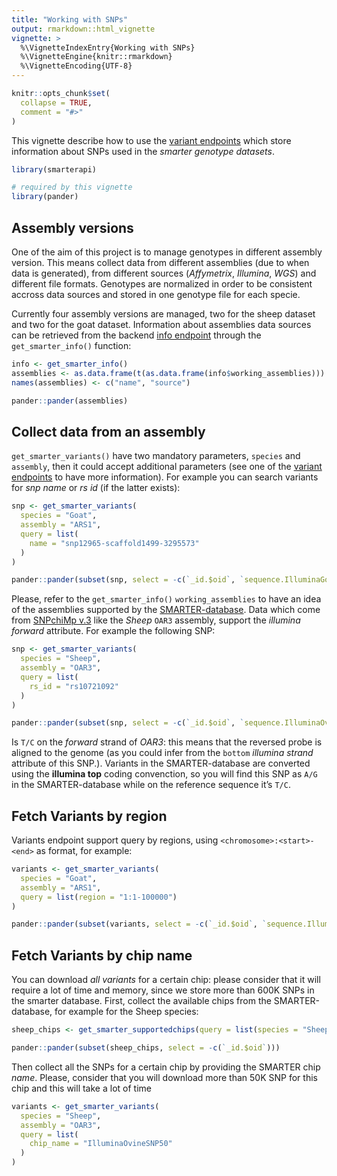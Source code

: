 ```yaml
---
title: "Working with SNPs"
output: rmarkdown::html_vignette
vignette: >
  %\VignetteIndexEntry{Working with SNPs}
  %\VignetteEngine{knitr::rmarkdown}
  %\VignetteEncoding{UTF-8}
---
```


```r
knitr::opts_chunk$set(
  collapse = TRUE,
  comment = "#>"
)
```

This vignette describe how to use the 
[variant endpoints](https://webserver.ibba.cnr.it/smarter-api/docs/#/Variants)
which store information about SNPs used in the *smarter genotype datasets*.

```r
library(smarterapi)
```

```r
# required by this vignette
library(pander)
```

## Assembly versions

One of the aim of this project is to manage genotypes in different assembly 
version. This means collect data from different assemblies (due to when data is
generated), from different sources (*Affymetrix*, *Illumina*, *WGS*) and different 
file formats. Genotypes are normalized in order to be consistent accross data
sources and stored in one genotype file for each specie.

Currently four assembly versions are managed, two for the sheep dataset and two for 
the goat dataset. Information about assemblies data sources can be retrieved from 
the backend [info endpoint](https://webserver.ibba.cnr.it/smarter-api/docs/#/Info)
through the `get_smarter_info()` function:

```r
info <- get_smarter_info()
assemblies <- as.data.frame(t(as.data.frame(info$working_assemblies)))
names(assemblies) <- c("name", "source")
```

```r
pander::pander(assemblies)
```

## Collect data from an assembly

`get_smarter_variants()` have two mandatory parameters, `species` and `assembly`,
then it could accept additional parameters  (see one of the 
[variant endpoints](https://webserver.ibba.cnr.it/smarter-api/docs/#/Variants)
to have more information). For example you can search variants for *snp name* or
*rs id* (if the latter exists):

```r
snp <- get_smarter_variants(
  species = "Goat", 
  assembly = "ARS1",
  query = list(
    name = "snp12965-scaffold1499-3295573"
  )
)
```

```r
pander::pander(subset(snp, select = -c(`_id.$oid`, `sequence.IlluminaGoatSNP50`)))
```

Please, refer to the `get_smarter_info()` `working_assemblies` to have an idea
of the assemblies supported by the 
[SMARTER-database](https://github.com/cnr-ibba/SMARTER-database).
Data which come from [SNPchiMp v.3](https://webserver.ibba.cnr.it/SNPchimp/)
like the *Sheep* `OAR3` assembly, support the *illumina forward* attribute. 
For example the following SNP:

```r
snp <- get_smarter_variants(
  species = "Sheep", 
  assembly = "OAR3",
  query = list(
    rs_id = "rs10721092"
  )
)
```

```r
pander::pander(subset(snp, select = -c(`_id.$oid`, `sequence.IlluminaOvineHDSNP`)))
```

Is `T/C` on the *forward* strand of *OAR3*: this means that the reversed probe is 
aligned to the genome (as you could infer from the `bottom` *illumina strand* attribute
of this SNP.). Variants in the SMARTER-database are converted using the **illumina top**
coding convenction, so you will find this SNP as `A/G` in the SMARTER-database while
on the reference sequence it's `T/C`.

## Fetch Variants by region

Variants endpoint support query by regions, using `<chromosome>:<start>-<end>` as
format, for example:

```r
variants <- get_smarter_variants(
  species = "Goat",
  assembly = "ARS1",
  query = list(region = "1:1-100000")
)
```

```r
pander::pander(subset(variants, select = -c(`_id.$oid`, `sequence.IlluminaGoatSNP50`)))
```

## Fetch Variants by chip name

You can download *all variants* for a certain chip: please consider that it will 
require a lot of time and memory, since we store more than 600K SNPs in the smarter
database. First, collect the available chips from the SMARTER-database, for example
for the Sheep species:

```r
sheep_chips <- get_smarter_supportedchips(query = list(species = "Sheep"))
```

```r
pander::pander(subset(sheep_chips, select = -c(`_id.$oid`)))
```

Then collect all the SNPs for a certain chip by providing the SMARTER chip *name*.
Please, consider that you will download more than 50K SNP for this chip and this
will take a lot of time

```r
variants <- get_smarter_variants(
  species = "Sheep",
  assembly = "OAR3",
  query = list(
    chip_name = "IlluminaOvineSNP50"
  )
)
```
